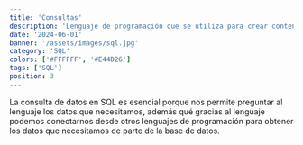 ```yaml
---
title: 'Consultas'
description: 'Lenguaje de programación que se utiliza para crear contenido interactivo en páginas web.'
date: '2024-06-01'
banner: '/assets/images/sql.jpg'
category: 'SQL'
colors: ['#FFFFFF', '#E44D26']
tags: ['SQL']
position: 3
---
```


La consulta de datos en SQL es esencial porque nos permite preguntar al lenguaje los datos que necesitamos, además
qué gracias al lenguaje podemos conectarnos desde otros lenguajes de programación para obtener los datos que
necesitamos de parte de la base de datos.
